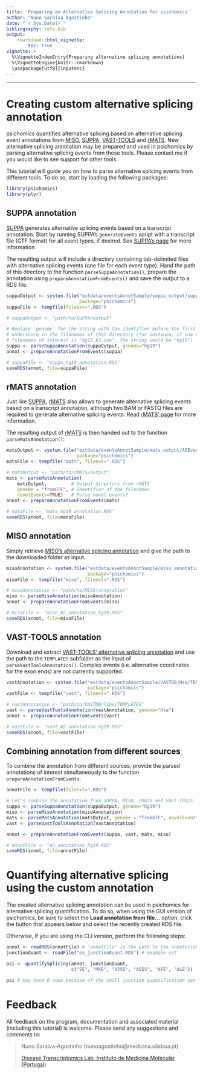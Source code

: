 ```yaml
---
title: 'Preparing an Alternative Splicing Annotation for psichomics'
author: "Nuno Saraiva Agostinho"
date: "`r Sys.Date()`"
bibliography: refs.bib
output: 
    rmarkdown::html_vignette:
        toc: true
vignette: >
  %\VignetteIndexEntry{Preparing alternative splicing annotations}
  %\VignetteEngine{knitr::rmarkdown}
  \usepackage[utf8]{inputenc}
---
```

  
---

# Creating custom alternative splicing annotation

psichomics quantifies alternative splicing based on alternative splicing event
annotations from [MISO][miso], [SUPPA][suppa], [VAST-TOOLS][vasttools] and
[rMATS][rmats]. New alternative splicing annotation may be prepared and used in
psichomics by parsing alternative splicing events from those tools. Please
contact me if you would like to see support for other tools.

This tutorial will guide you on how to parse alternative splicing events from
different tools. To do so, start by loading the following packages:

```r
library(psichomics)
library(plyr)
```

## SUPPA annotation
[SUPPA][suppa] generates alternative splicing events based on a transcript 
annotation. Start by running SUPPA's `generateEvents` script with a transcript 
file (GTF format) for all event types, if desired. See [SUPPA's page][suppa] for
more information.

The resulting output will include a directory containing tab-delimited files
with alternative splicing events (one file for each event type). Hand the path
of this directory to the function `parseSuppaAnnotation()`, prepare the 
annotation using `prepareAnnotationFromEvents()` and save the output to a RDS 
file:

```r
suppaOutput <- system.file("extdata/eventsAnnotSample/suppa_output/suppaEvents",
                           package="psichomics")
suppaFile <- tempfile(fileext=".RDS")
```

```r
# suppaOutput <- "path/to/SUPPA/output"

# Replace `genome` for the string with the identifier before the first
# underscore in the filenames of that directory (for instance, if one of your 
# filenames of interest is "hg19_A3.ioe", the string would be "hg19")
suppa <- parseSuppaAnnotation(suppaOutput, genome="hg19")
annot <- prepareAnnotationFromEvents(suppa)

# suppaFile <- "suppa_hg19_annotation.RDS"
saveRDS(annot, file=suppaFile)
```

## rMATS annotation
Just like [SUPPA][suppa], [rMATS][rmats] also allows to generate alternative 
splicing events based on a transcript annotation, although two BAM or FASTQ 
files are required to generate alternative splicing events. Read 
[rMATS' page][rmats] for more information.

The resulting output of [rMATS][rmats] is then handed out to the function
`parseMatsAnnotation()`:

```r
matsOutput <- system.file("extdata/eventsAnnotSample/mats_output/ASEvents/",
                          package="psichomics")
matsFile <- tempfile("mats", fileext=".RDS")
```

```r
# matsOutput <- "path/to/rMATS/output"
mats <- parseMatsAnnotation(
    matsOutput,         # Output directory from rMATS
    genome = "fromGTF", # Identifier of the filenames
    novelEvents=TRUE)   # Parse novel events?
annot <- prepareAnnotationFromEvents(mats)

# matsFile <- "mats_hg19_annotation.RDS"
saveRDS(annot, file=matsFile)
```

## MISO annotation
Simply retrieve [MISO's alternative splicing annotation][misoAnnot] and give the
path to the downloaded folder as input.

```r
misoAnnotation <- system.file("extdata/eventsAnnotSample/miso_annotation",
                              package="psichomics")
misoFile <- tempfile("miso", fileext=".RDS")
```

```r
# misoAnnotation <- "path/to/MISO/annotation"
miso <- parseMisoAnnotation(misoAnnotation)
annot <- prepareAnnotationFromEvents(miso)

# misoFile <- "miso_AS_annotation_hg19.RDS"
saveRDS(annot, file=misoFile)
```

## VAST-TOOLS annotation
Download and extract [VAST-TOOLS' alternative splicing annotation][vastAnnot]
and use the path to the `TEMPLATES` subfolder as the input of
`parseVastToolsAnnotation()`. Complex events (i.e. alternative coordinates for
the exon ends) are not currently supported.

```r
vastAnnotation <- system.file("extdata/eventsAnnotSample/VASTDB/Hsa/TEMPLATES/",
                              package="psichomics")
vastFile <- tempfile("vast", fileext=".RDS")
```

```r
# vastAnnotation <- "path/to/VASTDB/libs/TEMPLATES"
vast <- parseVastToolsAnnotation(vastAnnotation, genome="Hsa")
annot <- prepareAnnotationFromEvents(vast)

# vastFile <- "vast_AS_annotation_hg19.RDS"
saveRDS(annot, file=vastFile)
```

## Combining annotation from different sources
To combine the annotation from different sources, provide the parsed annotations
of interest simultaneously to the function `prepareAnnotationFromEvents`:

```r
annotFile <- tempfile(fileext=".RDS")
```

```r
# Let's combine the annotation from SUPPA, MISO, rMATS and VAST-TOOLS
suppa <- parseSuppaAnnotation(suppaOutput, genome="hg19")
miso <- parseMisoAnnotation(misoAnnotation)
mats <- parseMatsAnnotation(matsOutput, genome = "fromGTF", novelEvents=TRUE)
vast <- parseVastToolsAnnotation(vastAnnotation)

annot <- prepareAnnotationFromEvents(suppa, vast, mats, miso)

# annotFile <- "AS_annotation_hg19.RDS"
saveRDS(annot, file=annotFile)
```

# Quantifying alternative splicing using the custom annotation
The created alternative splicing annotation can be used in psichomics for 
alternative splicing quantification. To do so, when using the GUI version of
psichomics, be sure to select the **Load annotation from file...** option, click
the button that appears below and select the recently created RDS file.

Otherwise, if you are using the CLI version, perform the following steps:

```r
annot <- readRDS(annotFile) # "annotFile" is the path to the annotation file
junctionQuant <- readFile("ex_junctionQuant.RDS") # example set

psi <- quantifySplicing(annot, junctionQuant, 
                        c("SE", "MXE", "A3SS", "A5SS", "AFE", "ALE"))
```

```r
psi # may have 0 rows because of the small junction quantification set
```

# Feedback

All feedback on the program, documentation and associated material (including
this tutorial) is welcome. Please send any suggestions and comments to:

> Nuno Saraiva-Agostinho (nunoagostinho@medicina.ulisboa.pt)
>
> [Disease Transcriptomics Lab, Instituto de Medicina Molecular (Portugal)][distrans]

[suppa]: https://bitbucket.org/regulatorygenomicsupf/suppa
[rmats]: http://rnaseq-mats.sourceforge.net
[miso]: http://genes.mit.edu/burgelab/miso/
[vasttools]: https://github.com/vastgroup/vast-tools
[misoAnnot]: https://miso.readthedocs.io/en/fastmiso/annotation.html
[vastAnnot]: https://github.com/vastgroup/vast-tools#vastdb-libraries
[distrans]: http://imm.medicina.ulisboa.pt/group/distrans/
